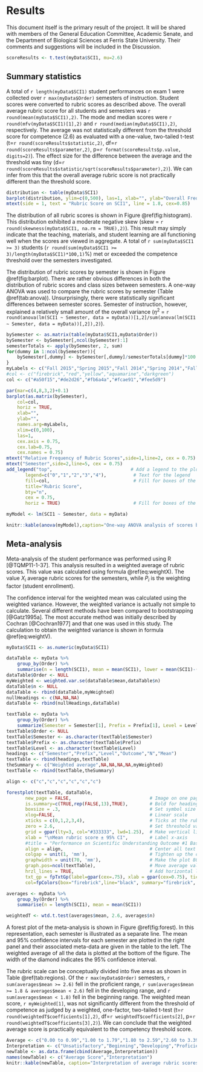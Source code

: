 # Results {#results -}

This document itself is the primary result of the project. It will be shared with members of the General Education Committee, Academic Senate, and the Department of Biological Sciences at Ferris State University. Their comments and suggestions will be included in the Discussion.

```r
scoreResults <- t.test(myData$SCI1, mu=2.6)
```

## Summary statistics {-}
A total of `r length(myData$SCI1)` student performances on exam 1 were collected over `r max(myData$Order)` semesters of instruction. Student scores were converted to rubric scores as described above. The overall average rubric score for all students and semesters was `r round(mean(myData$SCI1),2)`. The mode and median scores were `r round(mfv(myData$SCI1)[1],2)` and `r round(median(myData$SCI1),2)`, respectively. The average was not statistically different from the threshold score for competence (2.6) as evaluated with a one-value, two-tailed t-test (t=`r round(scoreResults$statistic,2)`, df=`r round(scoreResults$parameter,2)`, p=`r format(scoreResults$p.value, digits=2)`). The effect size for the difference between the average and the threshold was tiny (d=`r round(scoreResults$statistic/sqrt(scoreResults$parameter),2)`). We can infer from this that the overall average rubric score is not practically different than the threshold score.

```r
distribution <- table(myData$SCI1)
barplot(distribution, ylim=c(0,500), las=1, xlab="", ylab="Overall Frequency", axis.lty = 1, col="firebrick", cex.axis = 0.85, cex.lab = 0.85, cex.names=0.85)
mtext(side = 1, text = "Rubric Score on SCI1", line = 1.8, cex=0.85)
```

The distribution of all rubric scores is shown in Figure \@ref(fig:histogram). This distribution exhibited a moderate negative skew (skew = `r round(skewness(myData$SCI1, na.rm = TRUE),2)`). This result may simply indicate that the teaching, materials, and student learning are all functioning well when the scores are viewed in aggregate. A total of `r sum(myData$SCI1 >= 3)` students (`r round(sum(myData$SCI1 >= 3)/length(myData$SCI1)*100,1)`%) met or exceeded the competence threshold over the semesters investigated.

The distribution of rubric scores by semester is shown in Figure \@ref(fig:barplot). There are rather obvious differences in both the distribution of rubric scores and class sizes between semesters. A one-way ANOVA was used to compare the rubric scores by semester (Table \@ref(tab:anova)). Unsurprisingly, there were statistically significant differences between semester scores. Semester of instruction, however, explained a relatively small amount of the overall variance ($\eta^2$ = `r round(anova(lm(SCI1 ~ Semester, data = myData))[1,2]/sum(anova(lm(SCI1 ~ Semester, data = myData))[,2]),2)`).

```r
bySemester <- as.matrix(table(myData$SCI1,myData$Order))
bySemester <- bySemester[,ncol(bySemester):1]
semesterTotals <- apply(bySemester, 2, sum)
for(dummy in 1:ncol(bySemester)){
	bySemester[,dummy] <- bySemester[,dummy]/semesterTotals[dummy]*100
}
myLabels <- c("Fall 2015","Spring 2015","Fall 2014","Spring 2014","Fall 2013","Spring 2013","Fall 2012","Spring 2012","Fall 2011","Spring 2011","Fall 2010","Spring 2010","Fall 2009")
#col <- c("firebrick","red","yellow","aquamarine","darkgreen")
col <- c("#a50f15","#de2d26","#fb6a4a","#fcae91","#fee5d9")

par(mar=c(4,8,3,2)+0.1)
barplot(as.matrix(bySemester),
	col=col,
	horiz = TRUE,
	xlab="",
	ylab="",
	names.arg=myLabels,
	xlim=c(0,100),
	las=1,
	cex.axis = 0.75,
	cex.lab=0.75,
	cex.names = 0.75)
mtext("Relative Frequency of Rubric Scores",side=1,line=2, cex = 0.75)
mtext("Semester",side=2,line=5, cex = 0.75)
add_legend("top",                             # Add a legend to the plot
       legend=c("0","1","2","3","4"),          # Text for the legend
       fill=col,                               # Fill for boxes of the legend
       title="Rubric Score",
       bty="n",
       cex = 0.75,
       horiz = TRUE)                           # Fill for boxes of the legend
```


```r
myModel <- lm(SCI1 ~ Semester, data = myData)

knitr::kable(anova(myModel),caption="One-way ANOVA analysis of scores by semester")
```

## Meta-analysis {-}
Meta-analysis of the student performance was performed using R [@TQMP11-1-37]. This analysis resulted in a weighted average of rubric scores. This value was calculated using formula \@ref(eq:weightX). The value $X_{i}$ average rubric scores for the semesters, while $P_{i}$ is the weighting factor (student enrollment).

\begin{equation}
\bar{X}_w = \frac{\sum X_i P_i}{\sum P_i}
(\#eq:weightX)
\end{equation}

The confidence interval for the weighted mean was calculated using the weighted variance. However, the weighted variance is actually not simple to calculate. Several different methods have been compared to bootstrapping [@Gatz1995a]. The most accurate method was initially described by Cochran [@Cochran1977] and that one was used in this study. The calculation to obtain the weighted variance is shown in formula \@ref(eq:weightV).

\begin{equation}
\begin{split}
(SEM_w)^2 = \frac{n}{(n-1)(\sum P_i)^2}\big[ \sum(P_i X_i - \bar{P}\bar{X}_w)^2 \\
- 2\bar{X}_w \sum(P_i - \bar{P})(P_i X_ i - \bar{P} \bar{X}_w) + \bar{X}_w^2 \sum(P_i - \bar{P})^2 \big]
\end{split}
(\#eq:weightV)
\end{equation}


```r
myData$SCI1 <- as.numeric(myData$SCI1)

dataTable <- myData %>%
	group_by(Order) %>%
	summarise(n = length(SCI1), mean = mean(SCI1), lower = mean(SCI1)-(1.96*sd(SCI1)/sqrt(length(SCI1))), upper = mean(SCI1)+(1.96*sd(SCI1)/sqrt(length(SCI1))))
dataTable$Order <- NULL
myWeighted <- weighted.var.se(dataTable$mean,dataTable$n)
dataTable$n <- NULL
dataTable <- rbind(dataTable,myWeighted)
nullHeadings <- c(NA,NA,NA)
dataTable <- rbind(nullHeadings,dataTable)

textTable <- myData %>%
	group_by(Order) %>%
	summarize(Semester = Semester[1], Prefix = Prefix[1], Level = Level[1], Outcome = "SCI1", N = length(SCI1), Mean = format(round(mean(SCI1),digits=2),nsmall=2))
textTable$Order <- NULL
textTable$Semester <- as.character(textTable$Semester)
textTable$Prefix <- as.character(textTable$Prefix)
textTable$Level <- as.character(textTable$Level)
headings <- c("Semester","Prefix","Level","Outcome","N","Mean")
textTable <- rbind(headings,textTable)
theSummary <- c("Weighted average",NA,NA,NA,NA,myWeighted)
textTable <- rbind(textTable,theSummary)

align <- c("c","c","c","c","c","c")

forestplot(textTable, dataTable,
	   new_page = FALSE,                             # Image on one page
	   is.summary=c(TRUE,rep(FALSE,13),TRUE),        # Bold for heading and summary lines
	   boxsize = .3,                                 # Set symbol size
	   xlog=FALSE,                                   # Linear scale
	   xticks = c(0,1,2,3,4),                        # Ticks at the rubric values
	   zero = 2.6,                                   # Set threshold value
	   grid = gpar(lty=3, col="#333333", lwd=1.25),  # Make vertical lines gray dots
	   xlab = "\nMean rubric score ± 95% CI",        # Label x-axis
	   #title = "Performance on Scientific Understanding Outcome #1 Based Upon Lecture Exam 1",
	   align = align,                                # Center all text columns in table
	   colgap = unit(1, 'mm'),                       # Tighten up the columns
	   graphwidth = unit(70, 'mm'),                  # Make the plot 80mm wide
	   graph.pos=ncol(textTable),                    # Move average values after the plot
	   hrzl_lines = TRUE,                            # Add horizontal lines
	   txt_gp = fpTxtGp(label=gpar(cex=.75), xlab = gpar(cex=0.75), ticks = gpar(cex=0.75)),
	   col=fpColors(box="firebrick",line="black", summary="firebrick", zero="gray50"))
```

```r
averages <- myData %>%
	group_by(Order) %>%
	summarise(n = length(SCI1), mean = mean(SCI1))

weightedT <- wtd.t.test(averages$mean, 2.6, averages$n)
```

A forest plot of the meta-analysis is shown in Figure \@ref(fig:forest). In this representation, each semester is illustrated as a separate line. The mean and 95% confidence intervals for each semester are plotted in the right panel and their associated meta-data are given in the table to the left. The weighted average of all the data is plotted at the bottom of the figure. The width of the diamond indicates the 95% confidence interval.

The rubric scale can be conceptually divided into five areas as shown in Table \@ref(tab:regions). Of the `r max(myData$Order)` semesters, `r sum(averages$mean >= 2.6)` fell in the proficient range, `r sum(averages$mean >= 1.8 & averages$mean < 2.6)` fell in the developing range, and `r sum(averages$mean < 1.8)` fell in the beginning range. The weighted mean score, `r myWeighted[1]`, was not significantly different from the threshold of competence as judged by a weighted, one-factor, two-tailed t-test (t=`r round(weightedT$coefficients[1],2)`, df=`r weightedT$coefficients[2]`, p=`r round(weightedT$coefficients[3],2)`). We can conclude that the weighted average score is practically equivalent to the competency threshold score.

```r
Average <- c("0.00 to 0.99","1.00 to 1.79","1.80 to 2.59","2.60 to 3.39","3.40 to 4.00")
Interpretation <- c("Unsatisfactory","Beginning","Developing","Proficient","Advanced")
newTable <- as.data.frame(cbind(Average,Interpretation))
names(newTable) <- c("Average Score","Interpretation")
knitr::kable(newTable, caption="Interpretation of average rubric scores", align=c("l","r"), booktabs=TRUE)
```
